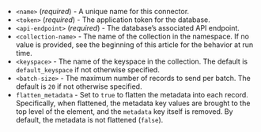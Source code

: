 - `<name>` (_required_) - A unique name for this connector.
- `<token>` (_required_) - The application token for the database.
- `<api-endpoint>` (_required_) - The database’s associated API endpoint.
- `<collection-name>` - The name of the collection in the namespace. If no value is provided, see the beginning of this article for the behavior at run time.
- `<keyspace>` - The name of the keyspace in the collection. The default is `default_keyspace` if not otherwise specified.
- `<batch-size>` - The maximum number of records to send per batch. The default is `20` if not otherwise specified.
- `flatten_metadata` - Set to `true` to flatten the metadata into each record. Specifically, when flattened, the metadata key values are brought to the top level of the element, and the `metadata` key itself is removed. By default, the metadata is not flattened (`false`).
